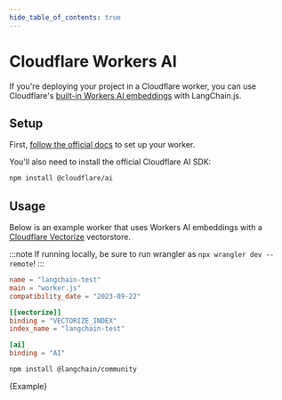 ```yaml
---
hide_table_of_contents: true
---
```


# Cloudflare Workers AI

If you're deploying your project in a Cloudflare worker, you can use Cloudflare's [built-in Workers AI embeddings](https://developers.cloudflare.com/workers-ai/) with LangChain.js.

## Setup

First, [follow the official docs](https://developers.cloudflare.com/workers-ai/get-started/workers-wrangler/) to set up your worker.

You'll also need to install the official Cloudflare AI SDK:

```bash npm2yarn
npm install @cloudflare/ai
```

## Usage

Below is an example worker that uses Workers AI embeddings with a [Cloudflare Vectorize](/docs/integrations/vectorstores/cloudflare_vectorize) vectorstore.

:::note
If running locally, be sure to run wrangler as `npx wrangler dev --remote`!
:::

```toml
name = "langchain-test"
main = "worker.js"
compatibility_date = "2023-09-22"

[[vectorize]]
binding = "VECTORIZE_INDEX"
index_name = "langchain-test"

[ai]
binding = "AI"
```


<IntegrationInstallTooltip></IntegrationInstallTooltip>

```bash npm2yarn
npm install @langchain/community
```


<CodeBlock language="typescript">{Example}</CodeBlock>
